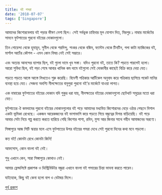 ```yaml
---
title: বই পসরা
date: '2018-07-07'
tags: ['Singapore']
---
```


আমাদের কিশোরবেলায় বই পড়ার ভীষণ নেশা ছিল। সেই সর্বভুক চাহিদার মূল যোগান দিত, মিরপুর ১ নাম্বার মার্কেটের সামনে ফুটপাতের পুরনো বইয়ের দোকানগুলো।

তিন গোয়েন্দা থেকে হুমায়ূন, সুনীল থেকে শরদিন্দু, শংকর থেকে বঙ্কিম, ফ্যান্টম থেকে টিনটিন, গলা কাটা ম্যাজিকের বই, মার্শাল আর্টের কৌশল - এমন কোন বিষয় নেই সেই সম্ভারে।

এবং অত্যন্ত আনন্দের ব্যাপার ছিল, বই গুলো দামে খুব সস্তা। যদিও পুরনো বই, তাতে কি? পড়তে পারলেই হলো। আরো সুবিধা ছিল, বই পড়া শেষে আবার খানিক কম দামে বইগুলো সেই দোকানীর কাছেই বিক্রি করে দেয়া যেত।

পড়তে পড়তে আস্তে আস্তে লিখতেও শুরু করেছি। বিদেশী পত্রিকার আর্টিকেল অনুবাদ করে পত্রিকায় ছাপিয়ে পকেট মানির ব্যবস্থা হয়ে যেত। সেজন্য অবশ্যি নীলক্ষেতের বাবুপুরা পুরনো বই'র মার্কেটে যাওয়া লাগত।

এক নাম্বারের ফুটপাতের বইয়ের দোকান যদি পুকুর ধরা যায়, নীলক্ষতের বইয়ের দোকানগুলো ছোটখাট সমুদ্রের মতো ধরা যেত।

ফুটপাতের ঐ কমদামের পুরনো বইয়ের দোকানগুলোর বই পড়ে আমাদের মধ্যবিত্ত কিশোরদের বেড়ে ওঠার পেছনে বিশাল একটা ভূমিকা রেখেছে। একজন আরেকজনের বই ভাগাভাগি করে পড়তে গিয়ে বন্ধুত্বের দিগন্ত বাড়িয়েছি। বই পড়ে আবার সেটা নিয়ে গল্প করতে করতে হারিয়ে গেছি কিশোর পাশা, রবিন, মুসা আর জিনার সাথে গহীন আমাজনের অরণ্যে।

সিঙ্গাপুরে আজ সিটি স্কয়ার মলে এসে ফুটপাতের উপর বইয়ের পসরা দেখে সেই পুরনো দিনের কথা মনে পড়লো।

কত বই! কোনটা রেখে কোনটা কিনি!

আফসোস, কোন বাংলা বই নেই।

শুধু এখানে কেন, সারা সিঙ্গাপুরে কোথাও নেই।

আমার ফ্রেন্ডলিষ্টে প্রকাশক ও ডিস্ট্রিবিউটর বন্ধুরা এখানে বাংলা বই পসারের চিন্তা ভাবনা করতে পারেন।

যাইহোক, কিছু বই কেনা হলো বাপ ও বেটাদ্বয় মিলে।


[পূর্ব প্রকাশ](https://www.facebook.com/ashraful.alam/posts/10155331347145583)